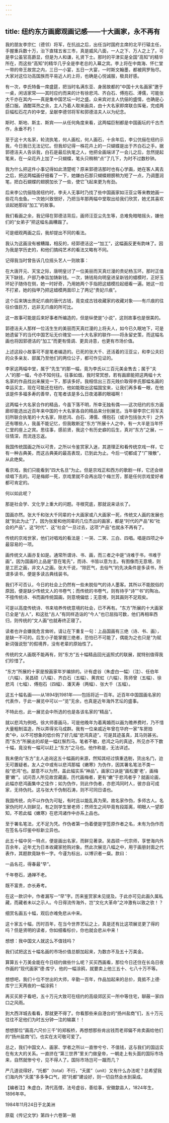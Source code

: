 ```yaml
---
---
---
```

title: 纽约东方画廊观画记感——十大画家，永不再有
---




我的朋友李宗仁（德邻）将军，在抗战之后，出任当时国府主席的北平行辕主任，手握重兵数十万，治下直辖五省三市，真是威风八面，一人之下、万人之上了。可是李公虽官高爵显，但是为人和谦，礼贤下士。那时的平津实是全国“高知”的精华所在，而这些“高知”的精华几乎全是李老总的入幕之宾。李上将在中南海、怀仁堂一带的帝王故宫之内，三日一小宴，五日一大宴，一时斯文翰墨，都被网罗殆尽。大家对这位功高国族而平易近人的上将，也确是心悦诚服，极具好感。

有一次，李氏特备一席盛筵，把当时名满东亚、身居故都的“中国十大名画家”邀于一桌，闲话家常——其时应约而来的计有徐悲鸿、齐白石、傅抱石、溥儒，可能张大千亦在其内——真是集中国艺坛一时之盛。众来宾对主人伉俪的盛情，也确是心感口服。酒酣耳热之余，主人乃着人取来画具，由十大名家即席联合挥毫，完成两巨幅松石花卉的中堂，呈献李德邻将军和郭德洁夫人以为纪念。

斯时、斯地、斯主、斯宾——从任何角度来看，这两幅巨制都是中国画坛的千古杰作，永垂不朽！

至于这十大名家，轮流执笔，何人画松，何人画石，十余年后，李公伉俪在纽约示我，今日我已无法记忆。但我却记得一株花卉上的一只蝴蝶是出于齐白石之手。据郭德洁夫人告诉我，白石是最后执笔之人，他把全画端详了一会儿之后，忽然提起笔来，在一朵花卉上加了一只蝴蝶，笔头只稍稍“点”了几下，为时不过数秒钟。

我为什么把这件小事记得如此清楚呢？原来郭德洁那时也有心学画，她在客人离去之后，把这两幅画仔细看了一下，她嫌白石那只蝴蝶翅膀稍为短了一点，乃调墨润笔，把白石蝴蝶的翅膀加长了一些，使它飞起来更为有劲。

后来李公伉俪隐居纽约时，李夫人无事时乃找了些中国画家如汪亚尘等来教她画一些花鸟虫鱼。一次她兴致很好，乃把当年那两幅中堂取出给我们欣赏，她尤其喜欢谈起她那段“加工”的故事。

我们看画之余，我记得在郭德洁背后，画师汪亚尘先生等，总难免暗暗摇头，嫌他们的“女弟子”把这幅名画糟蹋了。

可是细观两画之后，我却提出不同的看法。

我认为这画没有被糟蹋，相反的，经郭德洁这一“加工”，这幅画反更有韵味了。因为我是学历史的，和他们搞纯艺术的看法又略有不同。

记得我当时曾告诉几位摇头艺人一则故事：

在大唐开元、天宝之际，唐明皇讨了一位美丽而天真烂漫的贵妃杨玉环。那时正值天下缺钱，户部乃奉旨加铸新钱。一次，铸钱局向明皇进呈新钱的蜡模时，正好玉环妃子随侍在侧，她一时好奇，乃用她两个手指把这蜡模捡起细看一遍。她这一捡不打紧，她的指甲乃把这蜡模两面印上了两记“贵妃爪痕”。

这个后来铸出贵妃爪痕的唐代古钱，竟变成古钱收藏家的收藏对象——有爪痕的往往价值巨万，远非无爪痕的所可比。

这一故事可能是后来好事者所编造的，但是纵使是“小说”，这则故事也是很美的。

郭德洁夫人那样一位活生生的美丽而天真烂漫的上将夫人，如今已久眠地下，可是她遗留下的当代中国艺坛无价瑰宝——十大名家的联作——将永留史策，而这幅名画也将因郭德洁的“加工”而更有情调、更具诗意，也更有市场价值。

上述这段小故事可不是笔者编造的。已死的张大千、还活着的汪亚尘，和李公夫妇的众多亲友、部属乃至他们的两位公子，都可作见证的。

李家这两幅中堂，属于“先生”的那一幅，竟为李氏以三百元美金售去；属于“夫人”的那一幅，今亦不知何往。往事如烟，我时常冥想，若有画廊能把这两幅十大名家的作品找出来展览一下，那该多好。我相信出三百元贱价取得李氏那幅名画的幸运买主，现在可能还在纽约，他如能取出这幅国宝来，让我们再多看一眼，在他该是件多福多寿的善举，在笔者该是多么日夜渴慕的眼福啊！

这两幅十大名家合作的精品，今虽下落不明，所幸无独有偶——这次纽约的东方画廊却能选出近百年来中国的十大名家各自的精品来分别展览。当年替李宗仁将军夫妇所联合执笔的十大名家，除悲鸿、白石、溥儒、傅抱石（或许包括张大千）之外还有哪些人，我虽不能记忆，但我敢断定“东方”所展十人之中，有一大半是当年怀仁堂的座上之宾。思往事，感前贤，我这个有历史癖的后生，真对“东方”之展，一往情深，而流连忘返。

我国传统国画之所以可贵，之所以令鉴赏家入迷，其道理正和看传统京戏一样，它有一种古典美，而这古典美的最高表现，已到此为止。今后一切都成了“广陵散”，从此绝矣。

看京戏，我们只能看到“四大名旦”为止。但是京戏正和西方的歌剧一样，它还会继续唱下去的。可是梅郎一死，京戏里就不会再出现个梅兰芳，那是任何京戏爱好者都可肯定的。

何以如此呢？

那是社会学、文化学上重大的问题。寻根究底，那就说来话长了。

国画亦然。张大千和张大千同辈的十大画家或八大画家一死，传统文人画的发展也就“到此为止”了。因为张爰和他同辈的几位杰出的画家，都是“时代的产品”和“社会的产品”。这“时代”、这“社会”一旦过去，这项“产品”也就永不再有了。

传统的京戏世家，他们对唱戏的看法是：一哭、二笑、三白、四唱。唱是四项之中最容易的一项。

画传统文人画亦复如是。通常所谓诗、书、画，而三者之中是“诗难于书，书难于画”。因为国画的上品是“意在笔先”，而诗、书皆以意为主。有图像而无意境，则是工匠之画，非文人之画。张大千说，“除匠气，去俗气”的先决条件是多读书，所谓多读书，便是多读古典线装书。

我们不可否认，今日的社会上仍然有一些未脱俗气的诗人墨客。其所以不能脱俗的原因，便是缺少传统文人的书卷气；而传统的书卷气，则有待乎“诗”“书”的陶冶。不擅传统诗、书而画传统国画，则意境偏低；无意境，则其画则不足观矣。

可是以高度传统诗、书来培养传统意境的社会，已不再有。“东方”所展的十大画家已全是“古人”，和这批“古人”有同样造诣的“今人”也已屈指可数，他们再相率西归，则传统的“文人画”也就寿终正寝了。

读者也许会嫌我危言耸听。请让在下重复一句：上品国画有三绝（诗、书、画），是缺一不可的。后生小子能掌握三绝者，恐怕已不可能了，偶能为之也只是“为赋新词强说愁”的假境界，没有老辈的原始性了。

传统的文人画既不能再有，则“东方”五十幅精品回光返照式的联展，就特别值得我们珍惜了。

“东方”所展的十家是按画家年岁编排的。计有虚谷（朱虚白一幅）（注）、任伯年（六幅）、吴昌硕（八幅）、齐白石（五幅）、黄宾虹（六幅）、陈师曾（五幅）、徐悲鸿（七幅）、傅抱石（四幅）、潘天寿（两幅）、张大千（五幅）。

这五十幅名画——从1894到1981年——包括将近一百年。近百年中国国画名家的代表作，于此一展览中可以一“览”无余，也真是近年海外艺坛的盛事。

不特此也，此一展览会中所选的也是各该名家的“精品”。

就以悲鸿为例吧。徐大师善画马，可是他晚年为着离婚而以画为赡养费时，乃不惜大量粗制滥造，所以弄得劣马成群。我有一位亲戚近年曾在华府一家“车房拍卖”中，以不可想象的低价购了好几幅“悲鸿真迹”。可是其迹虽真，其马则甚劣。而“东方”所展出的却是一幅红鬃烈马。笔者不敏，悲鸿之马的真迹，所见亦不下数十幅，竟没有一幅可以赶上“东方”之马也。他作称是，无法详述。

我未便向“东方”主人追询这五十幅画的来源，然知其经过慎重选剔，货出名门，迨无可置疑者。友人之中或有以悲鸿那幅《嫩寒》为伪作，因其署名笔法不类一般“悲鸿”也。鄙意不以为然，盖此幅实系“神品”。画家口诀是“画松要‘老’，画梅要‘嫩’”。试问吾人所见故宫藏画，历代画梅者，更有“嫩”于悲鸿者乎？就画论画，此幅亦悲鸿画集中之佳作；如为伪作，则此作伪者，亦悲鸿同时人，彼亦自可成家，无待伪托。这与张大千伪制石涛，则不可同日语也。

我国传统，向不以作伪为可耻，有时且以能乱真为荣。故名家作伪，多师古人。名家伪托时人则鲜见，有之则学生冒老师；然师生之间毕竟有段距离，明眼人一望即知，不若此幅《嫩寒》在悲鸿诸作中亦系上品也。

至于署名笔法，尤不足为凭。作伪者第一伪着便是学签原作者之名，未有为伪作而在签名与印鉴中标新立异也。

此五十幅中另一特点，便是画出名家，而鲜见著录。吴昌硕一代宗师，享誉海内外百余年，近年尤为日本收藏家抢购对象。然此次展览八幅之中，用于画册封面之代表作，其题款竟缺书一字。今谨为标出，以博识者一粲。款曰：





一品名花，得春最“早”。

千年卷石，通禅不老。

既不富贵，亦长寿考。





在这一款识中，作者漏写一“早”字。历来鉴赏家未见提及。于此亦可见此画久属私藏，而藏者未以之示人。今日得流传海外，岂“文化大革命”之冲激有以致之欤！？

细赏名画五十幅，观后亦难免悲从中来。

这十家五十幅，历时百年，在当今世界艺坛之上，真是还有比这项展览更了得的吗？但是贤明的读者，你如细看标价，你也就会悲从中来！

想想：我中国文人就这么不值钱吗？

我们试把这五十幅名画的市场价值总额加起来，为数亦不及五十万美金。

算算五十万美金能在今日纽约做些什么呢？买买西画看，那位今日还住在长岛日夜作画的“现代画家”德·库宁，他的一幅涂鸦，就要卖上他三五十、七八十万不等。

想想吧，我们十位不世出的大师，辛勤一百年，作品加起来的总价，竟抵不上德·库宁三天两夜的一幅涂鸦！

再买买房子看吧，五十万元大致可在纽约的高级郊区买一所中等住宅，聊蔽一家四口之风雨。

到大西洋城去看看，那就更不得了。你看那些来自港台的“扬州盐商”们，五十万元往往不足他们为时五分钟一注的输赢！！

想想那位“画高六尺价三千”的郑板桥，再想想那些肯出钱而老郑偏不肯卖画给他们的“扬州盐商”们，也实在太可敬可爱了。

总之，我们中国文人、画家、学者之所以一直惨兮兮、不值钱，这与我们的国运实在有太大的关系。一直挤在“第三世界”里关门做皇帝，一朝走上有头面的国际市场来，自然就惨兮兮，见不得人了。国际市场岂可一蹴而几？

严几道说得好，“托都”（total）不行，“夭匿”（unit）又有什么办法呢？总希望我们海内外“夭匿”多多争口气，把“托都”建设好，则一切自然会水到渠成。





【编者注】朱虚白，清代高僧，法号虚谷，善绘事，安徽歙县人，1824年生，1896年卒。





1984年11月24日于北美洲

原载《传记文学》第四十六卷第一期